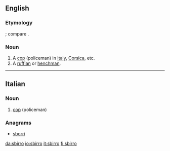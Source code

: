 ==English==

===Etymology===
{{etyl|it}}; compare {{etyl|fr}} {{term|sbire}}.

===Noun===
{{en-noun|pl2=sbirri}}

# A [[cop]] (policeman) in [[Italy]], [[Corsica]], etc.
# A [[ruffian]] or [[henchman]].

----

==Italian==

===Noun===
{{it-noun|sbirr|m|o|i}}

# [[cop]] (policeman)

===Anagrams===
* [[sborri#Italian|sborri]]

[[da:sbirro]]
[[io:sbirro]]
[[it:sbirro]]
[[fi:sbirro]]